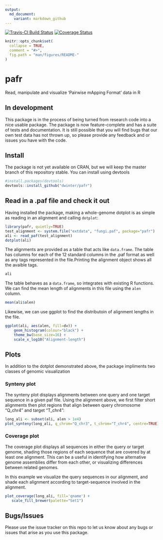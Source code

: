 ```yaml
---
output:
  md_document:
    variant: markdown_github
---
```

<!-- README.md is generated from README.Rmd. Please edit that file -->
[![Travis-CI Build Status](https://travis-ci.org/dwinter/pafr.svg?branch=master)](https://travis-ci.org/dwinter/pafr)
[![Coverage Status](https://img.shields.io/codecov/c/github/dwinter/pafr/master.svg)](https://codecov.io/github/dwinter/pafr?branch=master)

```r
knitr::opts_chunk$set(
  collapse = TRUE,
  comment = "#>",
  fig.path = "man/figures/README-"
)
```

# pafr

Read, manipulate and visualize 'Pairwise mApping Format' data in R

## In development

This package is in the process of being turned from research code into a nice
usable package. The package is now feature-complete and has a suite of tests and
documentation. It is still possible that you will find bugs that our own test
data has not thrown up, so please provide any feedback and or issues you have 
with the code.

## Install

The package is not yet available on CRAN, but we will keep the master branch of
this repository stable. You can install using devtools

```r
#install.packages(devtools)
devtools::install_github("dwinter/pafr")
```


## Read in a .paf file and check it out 

Having installed the package, making a whole-genome dotplot is as simple as 
reading in an alignment and calling `dotplot`:

```r
library(pafr, quietly=TRUE)
test_alignment <- system.file("extdata", "fungi.paf", package="pafr")
ali <- read_paf(test_alignment)
dotplot(ali)
```

The alignments are provided as a table that acts like `data.frame`. The table 
has columns for each of the 12 standard columns in the .paf format as well as
any tags represented in the file.Printing the alignment object shows all the 
avaible tags.

```r
ali
```
The table behaves as a `data.frame`, so integrates with existing R functions. We
can find the mean length of alignments in this file using the `alen`
column.

```r
mean(ali$alen)
```

Likewise, we can use ggplot to find the distributoin of alignment lengths in the
file.

```r
ggplot(ali, aes(alen, fill=dv)) + 
    geom_histogram(colour="black") + 
    theme_bw(base_size=16) + 
    scale_x_log10("Alignment-length")
```



## Plots

In addition to the dotplot demonstrated above, the package impliments two
classes of genomic visualization

### Synteny plot

The synteny plot displays alignments between one query and one target sequence
in a given paf file. Using the alignment above, we first filter short alignments 
then plot regions that align between query chromosome "Q_chr4" and target 
"T_chr4":

```r
long_ali <- subset(ali, alen > 1e4)
plot_synteny(long_ali, q_chrom="Q_chr3", t_chrom="T_chr4", centre=TRUE)
```

### Coverage plot

The coverage plot displays all sequences in either the query or target genome,
shading those regions of each sequence that are covered by at least one
alignment. This can be a useful in identifying how alternative genome assemblies 
differ from each other, or visualizing differences between related genomes.

In this example we visualize the query sequences in our alignment, and shade
each alignment according to target-sequence involved in the alignment.

```r
plot_coverage(long_ali, fill='qname') +
   scale_fill_brewer(palette="Set1")
```
## Bugs/Issues

Please use the issue tracker on this repo to let us know about any bugs or
issues that arise as you use this package.

  
